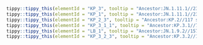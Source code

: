 



```r
tippy::tippy_this(elementId = "KP_3", tooltip = "Ancestor:JN.1.11.1//235 samples in last 120 days.//Alias of B.1.1.529.2.86.1.1.11.1.3, S:Q493E, from sars-cov-2-variants/lineage-proposals#1410")
tippy::tippy_this(elementId = "KP_1", tooltip = "Ancestor:JN.1.11.1//23 samples in last 120 days.//Alias of B.1.1.529.2.86.1.1.11.1.1, S:K1086R, from sars-cov-2-variants/lineage-proposals#1364")
tippy::tippy_this(elementId = "KP_2_3", tooltip = "Ancestor:KP.2//117 samples in last 120 days.//Alias of B.1.1.529.2.86.1.1.11.1.2.3, S:H146Q, ORF3a:K67N, S:31del")
tippy::tippy_this(elementId = "KP_3_1_1", tooltip = "Ancestor:KP.3.1//7 samples in last 120 days.//Alias of B.1.1.529.2.86.1.1.11.1.3.1.1, ORF1a:S4286C, C12616T, S:S31del, Spain")
tippy::tippy_this(elementId = "LB_1", tooltip = "Ancestor:JN.1.9.2//157 samples in last 120 days.//Alias of B.1.1.529.2.86.1.1.9.2.1, S:F456L (T22928C)")
tippy::tippy_this(elementId = "KP_3_2_3", tooltip = "Ancestor:KP.3.2//181 samples in last 120 days.//Alias of B.1.1.529.2.86.1.1.11.1.3.2.3, ORF3a:S40P, C11518T")
```
